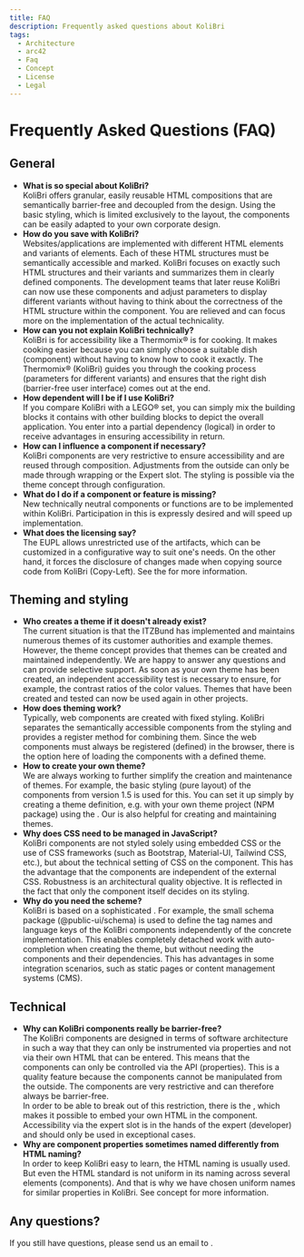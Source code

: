 ```yaml
---
title: FAQ
description: Frequently asked questions about KoliBri
tags:
  - Architecture
  - arc42
  - Faq
  - Concept
  - License
  - Legal
---
```



# Frequently Asked Questions (FAQ)

## General

- **What is so special about KoliBri?**<br/>
  KoliBri offers granular, easily reusable HTML compositions that are semantically barrier-free and decoupled from the design. Using the basic styling, which is limited exclusively to the layout, the components can be easily adapted to your own corporate design.
- **How ​​do you save with KoliBri?**<br/>
  Websites/applications are implemented with different HTML elements and variants of elements. Each of these HTML structures must be semantically accessible and marked. KoliBri focuses on exactly such HTML structures and their variants and summarizes them in clearly defined components. The development teams that later reuse KoliBri can now use these components and adjust parameters to display different variants without having to think about the correctness of the HTML structure within the component. You are relieved and can focus more on the implementation of the actual technicality.<br/>
- **How ​​can you not explain KoliBri technically?**<br/>
  KoliBri is for accessibility like a Thermomix® is for cooking. It makes cooking easier because you can simply choose a suitable dish (component) without having to know how to cook it exactly. The Thermomix® (KoliBri) guides you through the cooking process (parameters for different variants) and ensures that the right dish (barrier-free user interface) comes out at the end.
- **How ​​dependent will I be if I use KoliBri?**<br/>
  If you compare KoliBri with a LEGO® set, you can simply mix the building blocks it contains with other building blocks to depict the overall application. You enter into a partial dependency (logical) in order to receive advantages in ensuring accessibility in return.
- **How ​​can I influence a component if necessary?**<br/>
  KoliBri components are very restrictive to ensure accessibility and are reused through composition. Adjustments from the outside can only be made through wrapping or the Expert slot. The styling is possible via the theme concept through configuration.
- **What do I do if a component or feature is missing?**<br/>
  New technically neutral components or functions are to be implemented within KoliBri. Participation in this is expressly desired and will speed up implementation.
- **What does the licensing say?**<br/>
  The EUPL allows unrestricted use of the artifacts, which can be customized in a configurative way to suit one's needs.
  On the other hand, it forces the disclosure of changes made when copying source code from KoliBri (Copy-Left).
  See the <KolLink _href="/docs/license" _label="License" /> for more information.

## Theming and styling

- **Who creates a theme if it doesn't already exist?**<br/>
  The current situation is that the ITZBund has implemented and maintains numerous themes of its customer authorities and example themes. However, the theme concept provides that themes can be created and maintained independently. We are happy to answer any questions and can provide selective support. As soon as your own theme has been created, an independent accessibility test is necessary to ensure, for example, the contrast ratios of the color values. Themes that have been created and tested can now be used again in other projects.
- **How ​​does theming work?**<br/>
  Typically, web components are created with fixed styling. KoliBri separates the semantically accessible components from the styling and provides a register method for combining them. Since the web components must always be registered (defined) in the browser, there is the option here of loading the components with a defined theme.
- **How ​​to create your own theme?**<br/>
  We are always working to further simplify the creation and maintenance of themes. For example, the basic styling (pure layout) of the components from version 1.5 is used for this. You can set it up simply by creating a theme definition, e.g. with your own theme project (NPM package) using the <KolLink _href="https://github.com/public-ui/kolibri/blob/45726c50d7f28c9c595442b2241582816eca5670/packages /create-kolibri/templates/kolibri-library/packages/components/src/global/script.ts#L8" _label="TS file" _target="github"/>. Our <KolLink _href="/designer/" _label=" Theme Designer" _target="designer"/> is also helpful for creating and maintaining themes.
- **Why does CSS need to be managed in JavaScript?**<br/>
  KoliBri components are not styled solely using embedded CSS or the use of CSS frameworks (such as Bootstrap, Material-UI, Tailwind CSS, etc.), but
  about the technical setting of CSS on the component. This has the advantage that the components are independent of the external CSS. Robustness is an architectural quality objective. It is reflected in the fact that only the component itself decides on its styling.
- **Why do you need the scheme?**<br/>
  KoliBri is based on a sophisticated <KolLink _href="/docs/concepts/architecture" _label="Architecture" />. For example, the small schema package (@public-ui/schema) is used to define the tag names and language keys of the KoliBri components independently of the concrete implementation. This enables completely detached work with auto-completion when creating the theme, but without needing the components and their dependencies. This has advantages in some integration scenarios, such as static pages or content management systems (CMS).

## Technical

- **Why can KoliBri components really be barrier-free?**<br/>
  The KoliBri components are designed in terms of software architecture in such a way that they can only be instrumented via properties and not via their own HTML that can be entered. This means that the components can only be controlled via the API (properties). This is a quality feature because the components cannot be manipulated from the outside. The components are very restrictive and can therefore always be barrier-free.<br/>
  In order to be able to break out of this restriction, there is the <KolLink _href="/docs/concepts/expert-slot" _label="Expert-Slot" />, which makes it possible to embed your own HTML in the component. Accessibility via the expert slot is in the hands of the expert (developer) and should only be used in exceptional cases.
- **Why are component properties sometimes named differently from HTML naming?**<br/>
  In order to keep KoliBri easy to learn, the HTML naming is usually used. But even the HTML standard is not uniform in its naming across several elements (components). And that is why we have chosen uniform names for similar properties in KoliBri. See concept <KolLink _href="/docs/concepts/properties" _label="Properties" /> for more information.

## Any questions?

If you still have questions, please send us an email to <KolLink _href="mailto:kolibri@itzbund.de" _label="kolibri@itzbund.de" _target="email" _icon="codicon codicon-mail " />.
